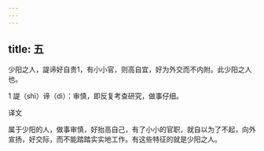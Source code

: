 ```yaml
---
---
---
```

title: 五
---




少阳之人，諟谛好自贵1，有小小官，则高自宜，好为外交而不内附。此少阳之人也。

1 諟（shì）谛（dì）：审慎，即反复考查研究，做事仔细。

译文

属于少阳的人，做事审慎，好抬高自己，有了小小的官职，就自以为了不起，向外宣扬，好交际，而不能踏踏实实地工作。有这些特征的就是少阳之人。